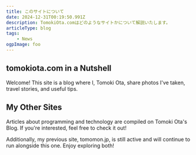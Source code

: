 ```yaml
---
title: このサイトについて
date: 2024-12-31T00:19:50.991Z
description: TomokiOta.comはどのようなサイトかについて解説いたします。
articleType: blog
tags:
    - News
ogpImage: foo
---
```


## tomokiota.com in a Nutshell

Welcome! This site is a blog where I, Tomoki Ota, share photos I've taken, travel stories, and useful tips.

## My Other Sites

Articles about programming and technology are compiled on <BlogLink href="https://pathy.jp/" openNewTab={true}>Tomoki Ota's Blog</BlogLink>. If you're interested, feel free to check it out!

Additionally, my previous site, <BlogLink href="https://tomomon.jp/" openNewTab={true}>tomomon.jp</BlogLink>, is still active and will continue to run alongside this one. Enjoy exploring both!
